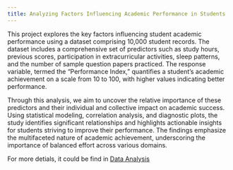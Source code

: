 ```yaml
---
title: Analyzing Factors Influencing Academic Performance in Students
---
```


This project explores the key factors influencing student academic performance using a dataset comprising 10,000 student records. The dataset includes a comprehensive set of predictors such as study hours, previous scores, participation in extracurricular activities, sleep patterns, and the number of sample question papers practiced. The response variable, termed the "Performance Index," quantifies a student’s academic achievement on a scale from 10 to 100, with higher values indicating better performance.

Through this analysis, we aim to uncover the relative importance of these predictors and their individual and collective impact on academic success. Using statistical modeling, correlation analysis, and diagnostic plots, the study identifies significant relationships and highlights actionable insights for students striving to improve their performance. The findings emphasize the multifaceted nature of academic achievement, underscoring the importance of balanced effort across various domains.

For more detials, it could be find in [Data Analysis](/projects/101A Final Project.pdf)